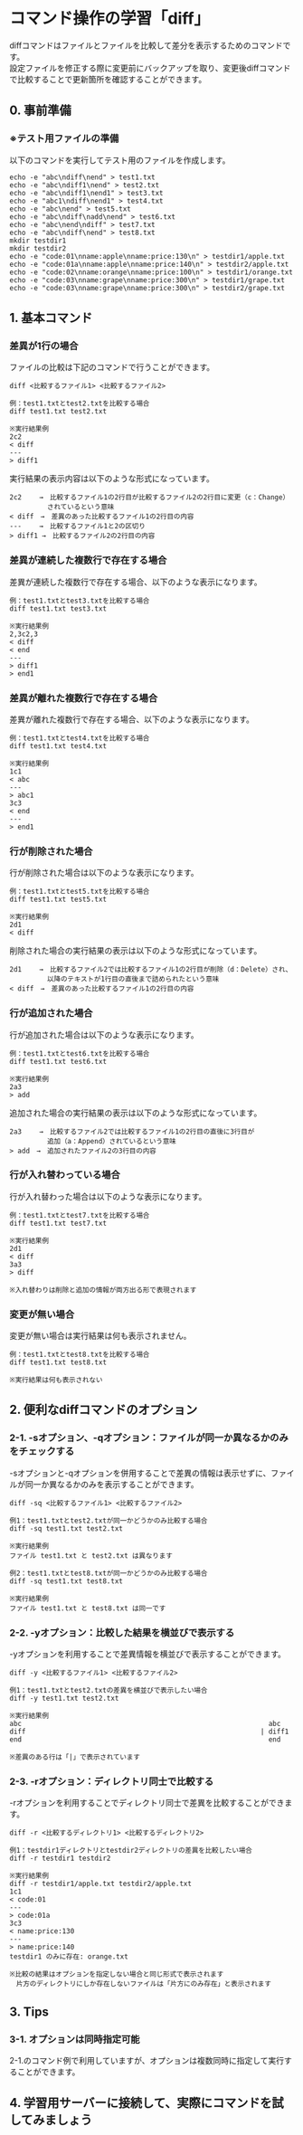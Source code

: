 # コマンド操作の学習「diff」
diffコマンドはファイルとファイルを比較して差分を表示するためのコマンドです。  
設定ファイルを修正する際に変更前にバックアップを取り、変更後diffコマンドで比較することで更新箇所を確認することができます。
## 0. 事前準備
### ※テスト用ファイルの準備
以下のコマンドを実行してテスト用のファイルを作成します。
```shell
echo -e "abc\ndiff\nend" > test1.txt
echo -e "abc\ndiff1\nend" > test2.txt
echo -e "abc\ndiff1\nend1" > test3.txt
echo -e "abc1\ndiff\nend1" > test4.txt
echo -e "abc\nend" > test5.txt
echo -e "abc\ndiff\nadd\nend" > test6.txt
echo -e "abc\nend\ndiff" > test7.txt
echo -e "abc\ndiff\nend" > test8.txt
mkdir testdir1
mkdir testdir2
echo -e "code:01\nname:apple\nname:price:130\n" > testdir1/apple.txt
echo -e "code:01a\nname:apple\nname:price:140\n" > testdir2/apple.txt
echo -e "code:02\nname:orange\nname:price:100\n" > testdir1/orange.txt
echo -e "code:03\nname:grape\nname:price:300\n" > testdir1/grape.txt
echo -e "code:03\nname:grape\nname:price:300\n" > testdir2/grape.txt 
```
## 1. 基本コマンド
### 差異が1行の場合
ファイルの比較は下記のコマンドで行うことができます。
```shell
diff <比較するファイル1> <比較するファイル2>

例：test1.txtとtest2.txtを比較する場合
diff test1.txt test2.txt

※実行結果例
2c2
< diff
---
> diff1
```
実行結果の表示内容は以下のような形式になっています。
```
2c2　　 →　比較するファイル1の2行目が比較するファイル2の2行目に変更（c：Change）
　　　　　 されているという意味
< diff　→　差異のあった比較するファイル1の2行目の内容
---　　 →　比較するファイル1と2の区切り
> diff1 →　比較するファイル2の2行目の内容
```
### 差異が連続した複数行で存在する場合
差異が連続した複数行で存在する場合、以下のような表示になります。
```shell
例：test1.txtとtest3.txtを比較する場合
diff test1.txt test3.txt

※実行結果例
2,3c2,3
< diff
< end
---
> diff1
> end1
```
### 差異が離れた複数行で存在する場合
差異が離れた複数行で存在する場合、以下のような表示になります。
```shell
例：test1.txtとtest4.txtを比較する場合
diff test1.txt test4.txt

※実行結果例
1c1
< abc
---
> abc1
3c3
< end
---
> end1
```
### 行が削除された場合
行が削除された場合は以下のような表示になります。
```shell
例：test1.txtとtest5.txtを比較する場合
diff test1.txt test5.txt

※実行結果例
2d1
< diff
```
削除された場合の実行結果の表示は以下のような形式になっています。
```
2d1　　 →　比較するファイル2では比較するファイル1の2行目が削除（d：Delete）され、
　　　　　 以降のテキストが1行目の直後まで詰められたという意味
< diff　→　差異のあった比較するファイル1の2行目の内容
```
### 行が追加された場合
行が追加された場合は以下のような表示になります。
```shell
例：test1.txtとtest6.txtを比較する場合
diff test1.txt test6.txt

※実行結果例
2a3
> add
```
追加された場合の実行結果の表示は以下のような形式になっています。
```
2a3　　 →　比較するファイル2では比較するファイル1の2行目の直後に3行目が
 　　　　　追加（a：Append）されているという意味
> add　→　追加されたファイル2の3行目の内容
```
### 行が入れ替わっている場合
行が入れ替わった場合は以下のような表示になります。
```shell
例：test1.txtとtest7.txtを比較する場合
diff test1.txt test7.txt

※実行結果例
2d1
< diff
3a3
> diff

※入れ替わりは削除と追加の情報が両方出る形で表現されます
```
### 変更が無い場合
変更が無い場合は実行結果は何も表示されません。
```shell
例：test1.txtとtest8.txtを比較する場合
diff test1.txt test8.txt

※実行結果は何も表示されない
```
## 2. 便利なdiffコマンドのオプション
### 2-1. -sオプション、-qオプション：ファイルが同一か異なるかのみをチェックする
-sオプションと-qオプションを併用することで差異の情報は表示せずに、ファイルが同一か異なるかのみを表示することができます。  
```shell
diff -sq <比較するファイル1> <比較するファイル2>

例1：test1.txtとtest2.txtが同一かどうかのみ比較する場合
diff -sq test1.txt test2.txt

※実行結果例
ファイル test1.txt と test2.txt は異なります

例2：test1.txtとtest8.txtが同一かどうかのみ比較する場合
diff -sq test1.txt test8.txt

※実行結果例
ファイル test1.txt と test8.txt は同一です
```
### 2-2. -yオプション：比較した結果を横並びで表示する
-yオプションを利用することで差異情報を横並びで表示することができます。  
```shell
diff -y <比較するファイル1> <比較するファイル2>

例1：test1.txtとtest2.txtの差異を横並びで表示したい場合
diff -y test1.txt test2.txt

※実行結果例
abc                                                             abc
diff                                                          | diff1
end                                                             end

※差異のある行は「|」で表示されています
```
### 2-3. -rオプション：ディレクトリ同士で比較する
-rオプションを利用することでディレクトリ同士で差異を比較することができます。  
```shell
diff -r <比較するディレクトリ1> <比較するディレクトリ2>

例1：testdir1ディレクトリとtestdir2ディレクトリの差異を比較したい場合
diff -r testdir1 testdir2

※実行結果例
diff -r testdir1/apple.txt testdir2/apple.txt
1c1
< code:01
---
> code:01a
3c3
< name:price:130
---
> name:price:140
testdir1 のみに存在: orange.txt

※比較の結果はオプションを指定しない場合と同じ形式で表示されます
　片方のディレクトリにしか存在しないファイルは「片方にのみ存在」と表示されます
```
## 3. Tips
### 3-1. オプションは同時指定可能
2-1.のコマンド例で利用していますが、オプションは複数同時に指定して実行することができます。
## 4. 学習用サーバーに接続して、実際にコマンドを試してみましょう